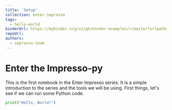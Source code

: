 ```yaml
---
title: 'Setup'
collection: enter-impresso
tags:
  - hello-world
binderUrl: https://mybinder.org/v2/gh/binder-examples/r/master?urlpath=rstudio
repoUrl:
authors:
  - impresso-team
---
```


# Enter the Impresso-py

This is the first notebook in the Enter Impresso series. It is a simple introduction to the series and the tools we will be using.
First things, let's see if we can run some Python code.

```python
print("Hello, World!")
```
